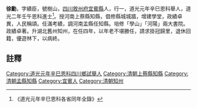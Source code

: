 {{明清人物信息框
| 姓名 =徐勳
| 圖片名稱=  
| 圖片大小 = 220px
| 圖片說明 =  
| 最高職務 =  
| 國家 = 大清
| 爵位 =
| 籍貫 = [[四川|四川]][[邛州|邛州]]
| 字號 =  
| 諡號 = 
| 出生日期 =  乾隆壬寅年三月二十九日〔1782年5月11日〕
| 出生地點 =
| 逝世日期 =  
| 逝世地點 = 
| 墓葬 =  
| 配偶 =  
| 親屬 = 曾祖徐明誠、祖徐琦、父徐春濯，兄[[徐煌|徐煌]]
| 出身 = 
* 道光元年辛巳恩科舉人
* 道光二年壬午恩科進士
| 經歷 = 
| 著作 =  
*
*
*
}}
'''徐勳'''{{BD|1782年|5月11日|？年||}}，字績臣，號樹山，[[四川|四川]][[敘州府|敘州府]][[宜賓縣|宜賓縣]]人，行一，道光元年辛巳恩科舉人，道光二年壬午恩科進士<ref>《道光元年辛巳恩科各省同年全錄》</ref>。授河南上蔡縣知縣，倡修縣城城牆，增建學堂，政績卓異，人民稱頌。任滿考績，調河南孟縣任知縣。培修「學山」「河陽」兩大書院。政績卓著。升湖北舊州知州，在任四年，以年老不堪勝任，請求掛冠歸里，退休回籍，優遊林下，以病終。
==註釋==
{{reflist}}
{{清朝人物小作品}}
{{道光二年壬午恩科殿試金榜}}
[[Category:道光元年辛巳恩科四川鄉試舉人|Category:道光元年辛巳恩科四川鄉試舉人]]
[[Category:清朝上蔡縣知縣|Category:清朝上蔡縣知縣]]
[[Category:清朝孟縣知縣|Category:清朝孟縣知縣]]
[[Category:宜賓人|Category:宜賓人]]
[[Category:清朝知州|Category:清朝知州]]